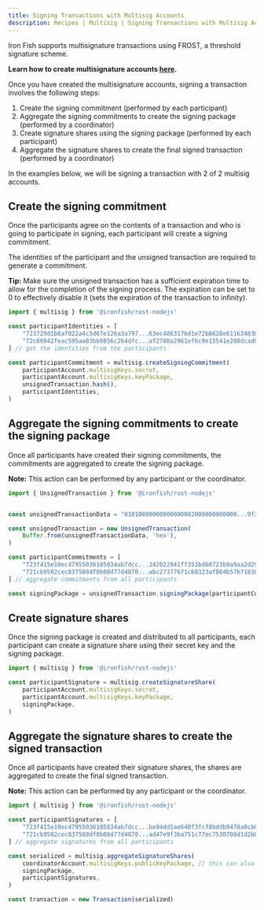 ```yaml
---
title: Signing Transactions with Multisig Accounts
description: Recipes | Multisig | Signing Transactions with Multisig Accounts | Iron Fish Documentation
---
```


Iron Fish supports multisignature transactions using FROST, a threshold signature scheme.

**Learn how to create multisignature accounts [here](./recipes_multisig_create_account).**

Once you have created the multisignature accounts, signing a transaction involves the following steps: 
1. Create the signing commitment (performed by each participant)
2. Aggregate the signing commitments to create the signing package (performed by a coordinator)
3. Create signature shares using the signing package (performed by each participant)
4. Aggregate the signature shares to create the final signed transaction (performed by a coordinator)

In the examples below, we will be signing a transaction with 2 of 2 multisig accounts.

## Create the signing commitment 

Once the participants agree on the contents of a transaction and who is going to participate in signing, each participant will create a signing commitment. 

The identities of the participant and the unsigned transaction are required to generate a commitment. 

**Tip:** Make sure the unsigned transaction has a sufficient expiration time to allow for the completion of the signing process. The expiration can be set to 0 to effectively disable it (sets the expiration of the transaction to infinity). 

```js
import { multisig } from '@ironfish/rust-nodejs'

const participantIdentities = [
    "723729d1b6af022a4c5d67e126a3a797...63ec486317bd1e72b8628e6116340304",
    "72c60942feac595aa83bb0856c264dfc...af2708a2961ef6c9e15541e288dcad03"
] // get the identities from the participants

const participantCommitment = multisig.createSigningCommitment( 
    participantAccount.multisigKeys.secret,
    participantAccount.multisigKeys.keyPackage,
    unsignedTransaction.hash(),
    participantIdentities,
)
```

## Aggregate the signing commitments to create the signing package

Once all participants have created their signing commitments, the commitments are aggregated to create the signing package.

**Note:** This action can be performed by any participant or the coordinator.

```js
import { UnsignedTransaction } from '@ironfish/rust-nodejs'


const unsignedTransactionData = "01010000000000000002000000000000...9f3fb432907a84c8483586a6a565d308"

const unsignedTransaction = new UnsignedTransaction(
    Buffer.from(unsignedTransactionData, 'hex'),
)

const participantCommitments = [
    "723f415e10ec47955036105834ab7dcc...342022941ff351bd60723b9a9aa2d29a",
    "721cb9582cec837588df0b08d77d4870...abc27377671c68323af864b57b718380"
] // aggregate commitments from all participants

const signingPackage = unsignedTransaction.signingPackage(participantCommitments)
```

## Create signature shares

Once the signing package is created and distributed to all participants, each participant can create a signature share using their secret key and the signing package.

```js
import { multisig } from '@ironfish/rust-nodejs'

const participantSignature = multisig.createSignatureShare(
    participantAccount.multisigKeys.secret,
    participantAccount.multisigKeys.keyPackage,
    signingPackage,
)
```

## Aggregate the signature shares to create the signed transaction

Once all participants have created their signature shares, the shares are aggregated to create the final signed transaction.

**Note:** This action can be performed by any participant or the coordinator.

```js
import { multisig } from '@ironfish/rust-nodejs'

const participantSignatures = [
    "723f415e10ec47955036105834ab7dcc...be94dd1ae640f3fcf8bddb9478a0cb02", 
    "721cb9582cec837588df0b08d77d4870...ad47e9f3ba751c77ec7530708d1d2b07"
] // aggregate signatures from all participants

const serialized = multisig.aggregateSignatureShares(
    coordinatorAccount.multisigKeys.publicKeyPackage, // this can also be performed by a participant. 
    signingPackage,
    participantSignatures,
)

const transaction = new Transaction(serialized)
```


